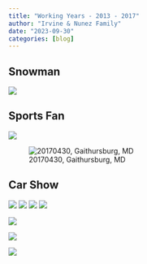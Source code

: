 ```yaml
---
title: "Working Years - 2013 - 2017"
author: "Irvine & Nunez Family"
date: "2023-09-30"
categories: [blog]
---
```


## Snowman

![](snow_shovel.jpeg)

## Sports Fan

![](NLDS.jpeg)

![20170430, Gaithursburg, MD](rover.JPG)

## Car Show

![](car_show1.jpeg)
![](car_show2.jpeg)
![](car_show3.jpeg)
![](car_show4.jpeg)

![](friends.jpg)

![](game.jpeg)

![](game2.jpeg)


